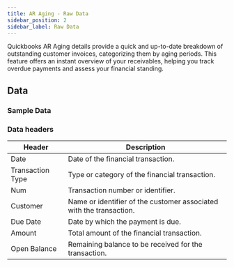 ```yaml
---
title: AR Aging - Raw Data
sidebar_position: 2
sidebar_label: Raw Data
---
```



Quickbooks AR Aging details provide a quick and up-to-date breakdown of outstanding customer invoices, categorizing them by aging periods. This feature offers an instant overview of your receivables, helping you track overdue payments and assess your financial standing.

<AddJob
  template="gsheet_quickbooks_ar_aging_raw_data"
/>


## Data

### Sample Data

<Gsheet
  src="https://docs.google.com/spreadsheets/d/1KWa16ZCTRUdIF7LXFQzgCaBXEze4fpGWaV77tc8Q_Y8/edit#gid=1317205310"
/>


### Data headers

| Header             | Description                                                        |
|--------------------|--------------------------------------------------------------------|
| Date               | Date of the financial transaction.                                 |
| Transaction Type   | Type or category of the financial transaction.                     |
| Num                | Transaction number or identifier.                                  |
| Customer           | Name or identifier of the customer associated with the transaction.|
| Due Date           | Date by which the payment is due.                                  |
| Amount             | Total amount of the financial transaction.                         |
| Open Balance       | Remaining balance to be received for the transaction.              |



<!---
## Others

### Similar jobs

Similar sort of data can be achieved by using get accounting transaction job and filtering it by invoice type. 

### Reports that use this job

Here are some of the report templates that use this job: 
-->